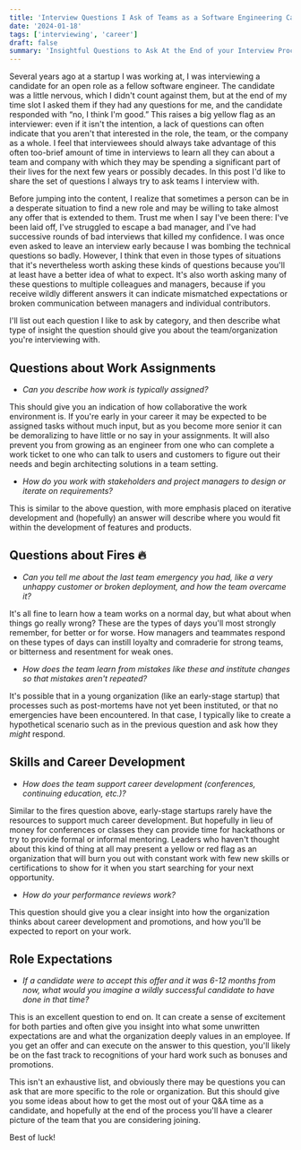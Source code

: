 ```yaml
---
title: 'Interview Questions I Ask of Teams as a Software Engineering Candidate'
date: '2024-01-18'
tags: ['interviewing', 'career']
draft: false
summary: 'Insightful Questions to Ask At the End of your Interview Process'
---
```


Several years ago at a startup I was working at, I was interviewing a candidate for an open role as a fellow software engineer. The candidate was a little nervous, which I didn't count against them, but at the end of my time slot I asked them if they had any questions for me, and the candidate responded with “no, I think I'm good.” This raises a big yellow flag as an interviewer: even if it isn't the intention, a lack of questions can often indicate that you aren't that interested in the role, the team, or the company as a whole. I feel that interviewees should always take advantage of this often too-brief amount of time in interviews to learn all they can about a team and company with which they may be spending a significant part of their lives for the next few years or possibly decades. In this post I'd like to share the set of questions I always try to ask teams I interview with.

Before jumping into the content, I realize that sometimes a person can be in a desperate situation to find a new role and may be willing to take almost any offer that is extended to them. Trust me when I say I've been there: I've been laid off, I've struggled to escape a bad manager, and I've had successive rounds of bad interviews that killed my confidence. I was once even asked to leave an interview early because I was bombing the technical questions so badly. However, I think that even in those types of situations that it's nevertheless worth asking these kinds of questions because you'll at least have a better idea of what to expect. It's also worth asking many of these questions to multiple colleagues and managers, because if you receive wildly different answers it can indicate mismatched expectations or broken communication between managers and individual contributors.

I'll list out each question I like to ask by category, and then describe what type of insight the question should give you about the team/organization you're interviewing with.

## Questions about Work Assignments

* _Can you describe how work is typically assigned?_

This should give you an indication of how collaborative the work environment is. If you're early in your career it may be expected to be assigned tasks without much input, but as you become more senior it can be demoralizing to have little or no say in your assignments. It will also prevent you from growing as an engineer from one who can complete a work ticket to one who can talk to users and customers to figure out their needs and begin architecting solutions in a team setting.

* _How do you work with stakeholders and project managers to design or iterate on requirements?_

This is similar to the above question, with more emphasis placed on iterative development and (hopefully) an answer will describe where you would fit within the development of features and products.

## Questions about Fires 🔥

* _Can you tell me about the last team emergency you had, like a very unhappy customer or broken deployment, and how the team overcame it?_

It's all fine to learn how a team works on a normal day, but what about when things go really wrong? These are the types of days you'll most strongly remember, for better or for worse. How managers and teammates respond on these types of days can instill loyalty and comraderie for strong teams, or bitterness and resentment for weak ones.

* _How does the team learn from mistakes like these and institute changes so that mistakes aren't repeated?_

It's possible that in a young organization (like an early-stage startup) that processes such as post-mortems have not yet been instituted, or that no emergencies have been encountered. In that case, I typically like to create a hypothetical scenario such as in the previous question and ask how they _might_ respond.

## Skills and Career Development

* _How does the team support career development (conferences, continuing education, etc.)?_

Similar to the fires question above, early-stage startups rarely have the resources to support much career development. But hopefully in lieu of money for conferences or classes they can provide time for hackathons or try to provide formal or informal mentoring. Leaders who haven't thought about this kind of thing at all may present a yellow or red flag as an organization that will burn you out with constant work with few new skills or certifications to show for it when you start searching for your next opportunity.

* _How do your performance reviews work?_

This question should give you a clear insight into how the organization thinks about career development and promotions, and how you'll be expected to report on your work.

## Role Expectations

* _If a candidate were to accept this offer and it was 6-12 months from now, what would you imagine a wildly successful candidate to have done in that time?_

This is an excellent question to end on. It can create a sense of excitement for both parties and often give you insight into what some unwritten expectations are and what the organization deeply values in an employee. If you get an offer and can execute on the answer to this question, you'll likely be on the fast track to recognitions of your hard work such as bonuses and promotions.

This isn't an exhaustive list, and obviously there may be questions you can ask that are more specific to the role or organization. But this should give you some ideas about how to get the most out of your Q&A time as a candidate, and hopefully at the end of the process you'll have a clearer picture of the team that you are considering joining.

Best of luck!
